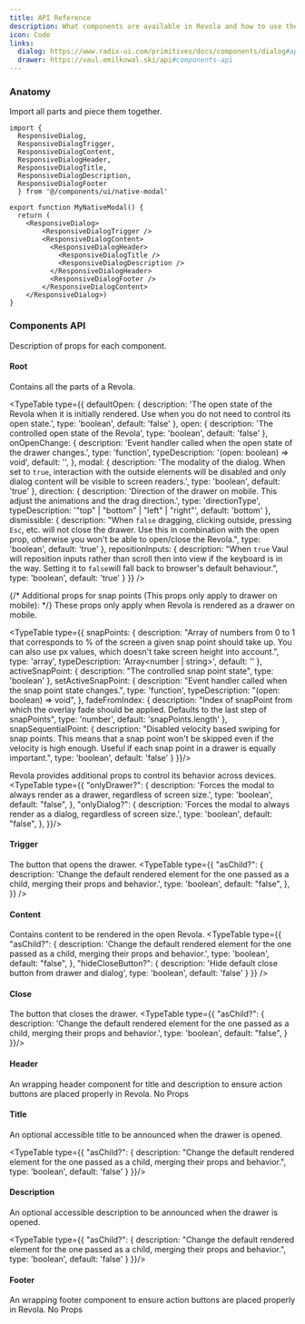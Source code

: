 ```yaml
---
title: API Reference
description: What components are available in Revola and how to use them.
icon: Code
links: 
  dialog: https://www.radix-ui.com/primitives/docs/components/dialog#api-reference
  drawer: https://vaul.emilkowal.ski/api#components-api
---
```


### Anatomy
Import all parts and piece them together.

```tsx 
import {
  ResponsiveDialog, 
  ResponsiveDialogTrigger, 
  ResponsiveDialogContent, 
  ResponsiveDialogHeader, 
  ResponsiveDialogTitle, 
  ResponsiveDialogDescription, 
  ResponsiveDialogFooter
  } from '@/components/ui/native-modal'
```

```tsx
export function MyNativeModal() {
  return (
    <ResponsiveDialog>
        <ResponsiveDialogTrigger />
        <ResponsiveDialogContent>
          <ResponsiveDialogHeader>
            <ResponsiveDialogTitle />
            <ResponsiveDialogDescription />
          </ResponsiveDialogHeader>
          <ResponsiveDialogFooter />
        </ResponsiveDialogContent>
    </ResponsiveDialog>)
}
```

### Components API
Description of props for each component.

#### Root
Contains all the parts of a Revola.

<TypeTable
  type={{
    defaultOpen: {
      description: 'The open state of the Revola when it is initially rendered. Use when you do not need to control its open state.',
      type: 'boolean',
      default: 'false'
    },
    open: {
      description: 'The controlled open state of the Revola',
      type: 'boolean',
      default: 'false'
    },
    onOpenChange: {
      description: 'Event handler called when the open state of the drawer changes.',
      type: 'function',
      typeDescription: '(open: boolean) => void',
      default: '',
    },
    modal: {
      description: 'The modality of the dialog. When set to `true`, interaction with the outside elements will be disabled and only dialog content will be visible to screen readers.',
      type: 'boolean',
      default: 'true'
    },
    direction: {
      description: 'Direction of the drawer on mobile. This adjust the animations and the drag direction.',
      type: 'directionType',
      typeDescription: '"top" | "bottom" | "left" | "right"',
      default: 'bottom'
    },
    dismissible: {
      description: "When `false` dragging, clicking outside, pressing `Esc`, etc. will not close the drawer. Use this in combination with the open prop, otherwise you won't be able to open/close the Revola.",
      type: 'boolean',
      default: 'true'
    },
    repositionInputs: {
      description: "When `true` Vaul will reposition inputs rather than scroll then into view if the keyboard is in the way. Setting it to `false`will fall back to browser's default behaviour.",
      type: 'boolean',
      default: 'true'
    }
  }}
/>

{/* Additional props for snap points (This props only apply to drawer on mobile): */}
These props only apply when Revola is rendered as a drawer on mobile.

<TypeTable type={{
  snapPoints: {
    description: "Array of numbers from 0 to 1 that corresponds to % of the screen a given snap point should take up. You can also use px values, which doesn't take screen height into account.",
    type: 'array',
    typeDescription: 'Array<number | string>',
    default: ''
  },
  activeSnapPoint: {
    description: "The controlled snap point state",
    type: 'boolean'
  },
  setActiveSnapPoint: {
    description: "Event handler called when the snap point state changes.",
    type: 'function',
    typeDescription: "(open: boolean) => void",
  },
  fadeFromIndex: {
    description: "Index of snapPoint from which the overlay fade should be applied. Defaults to the last step of snapPoints",
    type: 'number',
    default: 'snapPoints.length'
  },
  snapSequentialPoint: {
    description: "Disabled velocity based swiping for snap points. This means that a snap point won't be skipped even if the velocity is high enough. Useful if each snap point in a drawer is equally important.",
    type: 'boolean',
    default: 'false'
  }
}}/>

Revola provides additional props to control its behavior across devices. 
<TypeTable type={{
   "onlyDrawer?": {
      description:
        'Forces the modal to always render as a drawer, regardless of screen size.',
      type: 'boolean',
      default: "false",
    },
    "onlyDialog?": {
      description:
        'Forces the modal to always render as a dialog, regardless of screen size.',
      type: 'boolean',
      default: "false",
    },
 }}/>


#### Trigger
The button that opens the drawer.
<TypeTable
  type={{
    "asChild?": {
      description:
        'Change the default rendered element for the one passed as a child, merging their props and behavior.',
      type: 'boolean',
      default: "false",
    },
  }}
/>

#### Content
Contains content to be rendered in the open Revola.
<TypeTable type={{
  "asChild?": {
    description: 'Change the default rendered element for the one passed as a child, merging their props and behavior.',
    type: 'boolean',
    default: "false",
  },
  "hideCloseButton?": {
    description: 'Hide default close button from drawer and dialog',
    type: 'boolean',
    default: 'false'
  }
}} />

#### Close
The button that closes the drawer.
<TypeTable type={{
  "asChild?": {
     description: 'Change the default rendered element for the one passed as a child, merging their props and behavior.',
    type: 'boolean',
    default: "false",
  }
}}/>

#### Header
An wrapping header component for title and description to ensure action buttons are placed properly in Revola. No Props

#### Title
An optional accessible title to be announced when the drawer is opened.

<TypeTable type={{
  "asChild?": {
    description: "Change the default rendered element for the one passed as a child, merging their props and behavior.",
    type: 'boolean',
    default: 'false'
  } 
}}/>

#### Description
An optional accessible description to be announced when the drawer is opened.

<TypeTable type={{
  "asChild?": {
    description: "Change the default rendered element for the one passed as a child, merging their props and behavior.",
    type: 'boolean',
    default: 'false'
  }
}}/>

#### Footer
An wrapping footer component to ensure action buttons are placed properly in Revola. No Props